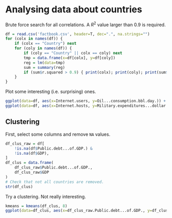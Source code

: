 # Analysing data about countries

Brute force search for all correlations. A $R^2$ value larger than $0.9$ is
required.
```r
df = read.csv('factbook.csv', header=T, dec=".", na.strings="")
for (colx in names(df)) {
    if (colx == "Country") next
    for (coly in names(df)) {
        if (coly == "Country" || colx == coly) next
        tmp = data.frame(x=df[colx], y=df[coly])
        reg = lm(data=tmp)
        sum = summary(reg)
        if (sum$r.squared > 0.9) { print(colx); print(coly); print(sum$r.squared) }
    }
}
```

Plot some interesting (i.e. surprising) ones.
```r
ggplot(data=df, aes(x=Internet.users, y=Oil...consumption.bbl.day.)) + scale_x_log10() + scale_y_log10() + geom_point() + geom_smooth(method='lm')
ggplot(data=df, aes(x=Internet.hosts, y=Military.expenditures...dollar.figure)) + scale_x_log10() + scale_y_log10() + geom_point() + geom_smooth(method='lm')
```


## Clustering

First, select some columns and remove `NA` values.
```r
df_clus_raw = df[
    !is.na(df$Public.debt...of.GDP.) &
    !is.na(df$GDP),
]
df_clus = data.frame(
    df_clus_raw$Public.debt...of.GDP.,
    df_clus_raw$GDP
)
# Check that not all countries are removed.
str(df_clus)
```

Try a clustering. Not really interesting.
```r
kmeans = kmeans(df_clus, 8)
ggplot(data=df_clus, aes(x=df_clus_raw.Public.debt...of.GDP., y=df_clus_raw.GDP, color=factor(kmeans$cluster))) + scale_y_log10() + geom_point()
```
